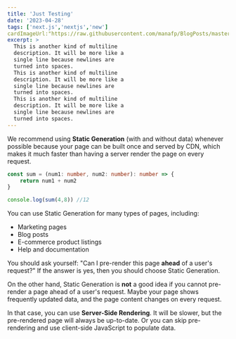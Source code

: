 ```yaml
---
title: 'Just Testing'
date: '2023-04-28'
tags: ['next.js','nextjs','new']
cardImageUrl:"https://raw.githubusercontent.com/manafp/BlogPosts/master/images/NextLevel1.png"
excerpt: >
  This is another kind of multiline
  description. It will be more like a
  single line because newlines are
  turned into spaces.
  This is another kind of multiline
  description. It will be more like a
  single line because newlines are
  turned into spaces.
  This is another kind of multiline
  description. It will be more like a
  single line because newlines are
  turned into spaces.
---
```


We recommend using **Static Generation** (with and without data) whenever possible because your page can be built once and served by CDN, which makes it much faster than having a server render the page on every request.

```ts
const sum = (num1: number, num2: number): number => {
    return num1 + num2
}

console.log(sum(4,8)) //12
```

You can use Static Generation for many types of pages, including:

- Marketing pages
- Blog posts
- E-commerce product listings
- Help and documentation

You should ask yourself: "Can I pre-render this page **ahead** of a user's request?" If the answer is yes, then you should choose Static Generation.

On the other hand, Static Generation is **not** a good idea if you cannot pre-render a page ahead of a user's request. Maybe your page shows frequently updated data, and the page content changes on every request.

In that case, you can use **Server-Side Rendering**. It will be slower, but the pre-rendered page will always be up-to-date. Or you can skip pre-rendering and use client-side JavaScript to populate data.